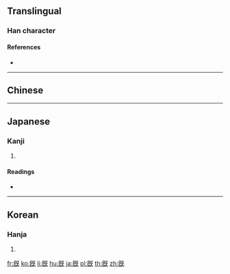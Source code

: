 {{character info/new}}
{{also|既}}
==Translingual==

===Han character===
{{Han char|rn=71|rad=无|as=07|sn=11|four=|canj=HPMVU|ids=⿰皀旡}}

====References====
* {{Han ref|kx=0485.300|dkj=13724|dj=0848.060|hdz=21148.050|uh=65E3|ud=26083}}

----

==Chinese==
{{zh-see|既|v}}

----

==Japanese==

===Kanji===
{{ja-kanji|grade=|rs=无07}}

# {{alternative form of|既|lang=ja}}

====Readings====
* {{ja-readings|on=[[き]] (ki)|kun=[[つきる]] (tsukiru), [[すでに]] (sudeni)}}

----

==Korean==

===Hanja===
{{ko-hanja|hangeul=기|eumhun=|rv=gi|mr=ki|y=ki}}

# {{defn|lang=ko|sort=无07}}

[[fr:旣]]
[[ko:旣]]
[[li:旣]]
[[hu:旣]]
[[ja:旣]]
[[pl:旣]]
[[th:旣]]
[[zh:旣]]